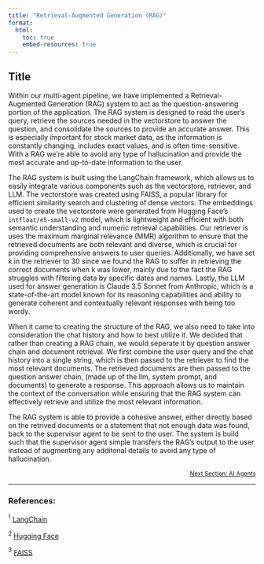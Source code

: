 ```yaml
---
title: "Retrieval-Augmented Generation (RAG)"
format:
  html:
    toc: true
    embed-resources: true
---
```


## Title


Within our multi-agent pipeline, we have implemented a Retrieval-Augmented Generation (RAG) system to act as the question-answering portion of the application. The RAG system is designed to read the user's query, retrieve the sources needed in the vectorstore to answer the question, and consolidate the sources to provide an accurate answer. This is especially important for stock market data, as the information is constantly changing, includes exact values, and is often time-sensitive. With a RAG we're able to avoid any type of hallucination and provide the most accurate and up-to-date information to the user.

The RAG system is built using the LangChain framework, which allows us to easily integrate various components such as the vectorstore, retriever, and LLM. The vectorstore was created using FAISS, a popular library for efficient similarity search and clustering of dense vectors. The embeddings used to create the vectorstore were generated from Hugging Face's `intfloat/e5-small-v2` model, which is lightweight and efficient with both semantic understanding and numeric retrieval capabilities. Our retriever is uses the maximum marginal relevance (MMR) algorithm to ensure that the retrieved documents are both relevant and diverse, which is crucial for providing comprehensive answers to user queries. Additionally, we have set k in the retriever to 30 since we found the RAG to suffer in retrieving the correct documents when k was lower, mainly due to the fact the RAG struggles with filtering data by specific dates and names. Lastly, the LLM used for answer generation is Claude 3.5 Sonnet from Anthropic, which is a state-of-the-art model known for its reasoning capabilities and ability to generate coherent and contextually relevant responses with being too wordy.

When it came to creating the structure of the RAG, we also need to take into consideration the chat history and how to best utilize it. We decided that rather than creating a RAG chain, we would seperate it by question answer chain and document retrieval. We first combine the user query and the chat history into a single string, which is then passed to the retriever to find the most relevant documents. The retrieved documents are then passed to the question answer chain, (made up of the llm, system prompt, and documents) to generate a response. This approach allows us to maintain the context of the conversation while ensuring that the RAG system can effectively retrieve and utilize the most relevant information.

The RAG system is able to provide a cohesive answer, either directly based on the retrived documents or a statement that not enough data was found, back to the supervisor agent to be sent to the user. The system is build such that the supervisor agent simple transfers the RAG's output to the user instead of augmenting any additonal details to avoid any type of hallucination.



<!-- Reference to next section -->
<div style="text-align: right; font-size: 12px;">
  <a href="2_data.html">Next Section: AI Agents</a>
</div>

---

### References:

${^1}$ [LangChain](https://python.langchain.com/docs/)

${^2}$ [Hugging Face](https://huggingface.co/)

${^3}$ [FAISS](https://python.langchain.com/docs/integrations/vectorstores/faiss/)